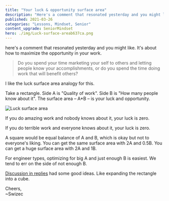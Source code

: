 ```yaml
---
title: "Your luck & opportunity surface area"
description: "Here's a comment that resonated yesterday and you might like. It's about how to maximize the opportunity in your work."
published: 2021-03-26
categories: "Lessons, Mindset, Senior"
content_upgrade: SeniorMindset
hero: ./img/Luck-surface-areab637ca.png
---
```



here's a comment that resonated yesterday and you might like. It's about how to maximize the opportunity in your work.

> Do you spend your time marketing your self to others and letting people know your accomplishments, or do you spend the time doing work that will benefit others?

I like the luck surface area analogy for this.

Take a rectangle. Side A is "Quality of work". Side B is "How many people know about it". The surface area – A\*B – is your luck and opportunity.

![Luck surface area](./img/Luck-surface-areab637ca.png)

If you do amazing work and nobody knows about it, your luck is zero.

If you do terrible work and everyone knows about it, your luck is zero.

A square would be equal balance of A and B, which is okay but not to everyone's liking. You can get the same surface area with 2A and 0.5B. You can get a huge surface area with 2A and 1B.

For engineer types, optimizing for big A and just enough B is easiest. We tend to err on the side of not enough B.

[Discussion in replies](https://news.ycombinator.com/item?id=26583526) had some good ideas. Like expanding the rectangle into a cube.

Cheers,<br/>
~Swizec
